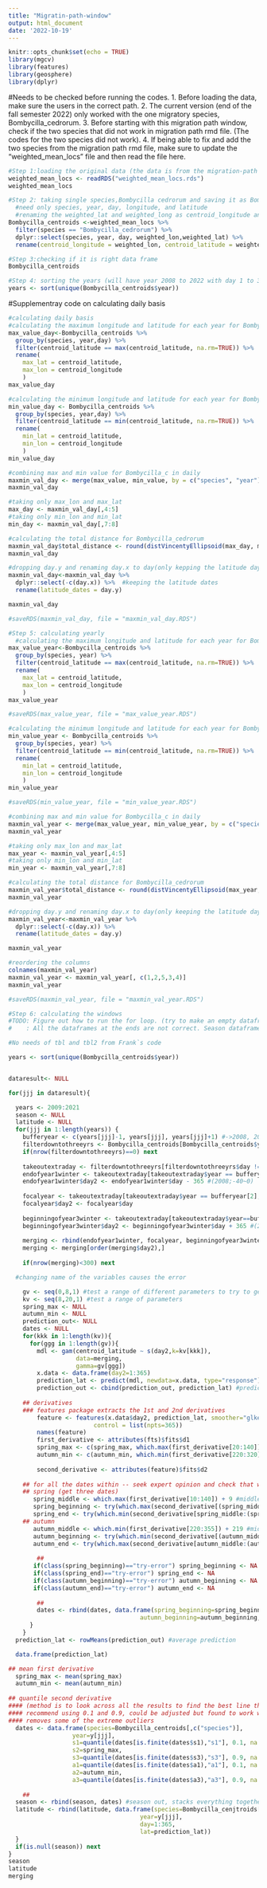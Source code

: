 ```yaml
---
title: "Migratin-path-window"
output: html_document
date: '2022-10-19'
---
```


```r
knitr::opts_chunk$set(echo = TRUE)
library(mgcv)
library(features)
library(geosphere)
library(dplyr)
```

#Needs to be checked before running the codes. 
1. Before loading the data, make sure the users in the correct path. 
2. The current version (end of the fall semester 2022) only worked with the one migratory species, Bombycilla_cedrorum. 
3. Before starting with this migration path window, check if the two species that did not work in migration path rmd file. (The codes for the two species did not work). 
4. If being able to fix and add the two species from the migration path rmd file, make sure to update the "weighted_mean_locs" file and then read the file here. 

```r
#Step 1:loading the original data (the data is from the migration-path rmd file)
weighted_mean_locs <- readRDS("weighted_mean_locs.rds")
weighted_mean_locs

#Step 2: taking single species,Bombycilla cedrorum and saving it as Bombycilla_centroids. (In the future no need to take out the species when running the whole migratory species)
  #need only species, year, day, longitude, and latitude
  #renaming the weighted_lat and weighted_long as centroid_longitude and centroid_latitude
Bombycilla_centroids <-weighted_mean_locs %>% 
  filter(species == "Bombycilla_cedrorum") %>%
  dplyr::select(species, year, day, weighted_lon,weighted_lat) %>%
  rename(centroid_longitude = weighted_lon, centroid_latitude = weighted_lat)

#Step 3:checking if it is right data frame                                 
Bombycilla_centroids

#Step 4: sorting the years (will have year 2008 to 2022 with day 1 to 365 or 366)
years <- sort(unique(Bombycilla_centroids$year))
```

#Supplementray code on calculating daily basis 

```r
#calculating daily basis 
#calculating the maximum longitude and latitude for each year for Bombycilla_c
max_value_day<-Bombycilla_centroids %>%
  group_by(species, year,day) %>%
  filter(centroid_latitude == max(centroid_latitude, na.rm=TRUE)) %>%
  rename(
    max_lat = centroid_latitude,
    max_lon = centroid_longitude
    )
max_value_day

#calculating the minimum longitude and latitude for each year for Bombycilla_c
min_value_day <- Bombycilla_centroids %>%
  group_by(species, year,day) %>%
  filter(centroid_latitude == min(centroid_latitude, na.rm=TRUE)) %>%
  rename(
    min_lat = centroid_latitude,
    min_lon = centroid_longitude
    )
min_value_day

#combining max and min value for Bombycilla_c in daily 
maxmin_val_day <- merge(max_value, min_value, by = c("species", "year"))
maxmin_val_day

#taking only max_lon and max_lat
max_day <- maxmin_val_day[,4:5]
#taking only min_lon and min_lat
min_day <- maxmin_val_day[,7:8]

#calculating the total distance for Bombycilla_cedrorum
maxmin_val_day$total_distance <- round(distVincentyEllipsoid(max_day, min_day)/1000)
maxmin_val_day

#dropping day.y and renaming day.x to day(only kepping the latitude day)
maxmin_val_day<-maxmin_val_day %>% 
  dplyr::select(-c(day.x)) %>%  #keeping the latitude dates
  rename(latitude_dates = day.y)

maxmin_val_day 

#saveRDS(maxmin_val_day, file = "maxmin_val_day.RDS") 
```

```r
#Step 5: calculating yearly
  #calculating the maximum longitude and latitude for each year for Bombycilla_c
max_value_year<-Bombycilla_centroids %>%
  group_by(species, year) %>%
  filter(centroid_latitude == max(centroid_latitude, na.rm=TRUE)) %>%
  rename(
    max_lat = centroid_latitude,
    max_lon = centroid_longitude
    )
max_value_year

#saveRDS(max_value_year, file = "max_value_year.RDS") 

#calculating the minimum longitude and latitude for each year for Bombycilla_c
min_value_year <- Bombycilla_centroids %>%
  group_by(species, year) %>%
  filter(centroid_latitude == min(centroid_latitude, na.rm=TRUE)) %>%
  rename(
    min_lat = centroid_latitude,
    min_lon = centroid_longitude
    )
min_value_year

#saveRDS(min_value_year, file = "min_value_year.RDS") 

#combining max and min value for Bombycilla_c in daily 
maxmin_val_year <- merge(max_value_year, min_value_year, by = c("species", "year"))
maxmin_val_year

#taking only max_lon and max_lat
max_year <- maxmin_val_year[,4:5]
#taking only min_lon and min_lat
min_year <- maxmin_val_year[,7:8]

#calculating the total distance for Bombycilla_cedrorum
maxmin_val_year$total_distance <- round(distVincentyEllipsoid(max_year, min_year)/1000)
maxmin_val_year

#dropping day.y and renaming day.x to day(only keeping the latitude day)
maxmin_val_year<-maxmin_val_year %>% 
  dplyr::select(-c(day.x)) %>% 
  rename(latitude_dates = day.y)

maxmin_val_year 

#reordering the columns
colnames(maxmin_val_year)
maxmin_val_year <- maxmin_val_year[, c(1,2,5,3,4)]
maxmin_val_year

#saveRDS(maxmin_val_year, file = "maxmin_val_year.RDS") 
```



```r
#Step 6: calculating the windows 
#TODO: Figure out how to run the for loop. (try to make an empty dataframe that goes inside the for(jjj in _____) and try to run it.)
#    : All the dataframes at the ends are not correct. Season dataframe is giving out the year of 2009 with multiple same values, latitude is NULL. Merging dataframe looks correct but needs to be double check

#No needs of tbl and tbl2 from Frank`s code 

years <- sort(unique(Bombycilla_centroids$year))


dataresult<- NULL

for(jjj in dataresult){

  years <- 2009:2021
  season <- NULL
  latitude <- NULL 
  for(jjj in 1:length(years)) {
    bufferyear <- c(years[jjj]-1, years[jjj], years[jjj]+1) #->2008, 2009, 2010
    filterdowntothreeyrs <- Bombycilla_centroids[Bombycilla_centroids$year %in% bufferyear,] #->2008,2009,2010
    if(nrow(filterdowntothreeyrs)==0) next
  
    takeoutextraday <- filterdowntothreeyrs[filterdowntothreeyrs$day != 366,] #working
    endofyear1winter <- takeoutextraday[takeoutextraday$year == bufferyear[1] & takeoutextraday$day>319,] # (2008;320~365)
    endofyear1winter$day2 <- endofyear1winter$day - 365 #(2008;-40~0)
  
    focalyear <- takeoutextraday[takeoutextraday$year == bufferyear[2],] #(2009;365)
    focalyear$day2 <- focalyear$day
  
    beginningofyear3winter <- takeoutextraday[takeoutextraday$year==bufferyear[3] & takeoutextraday$day<74,] #(2010;1~73)
    beginningofyear3winter$day2 <- beginningofyear3winter$day + 365 #(2010;366~483)
  
    merging <- rbind(endofyear1winter, focalyear, beginningofyear3winter)
    merging <- merging[order(merging$day2),]
  
    if(nrow(merging)<300) next

  #changing name of the variables causes the error

    gv <- seq(0,8,1) #test a range of different parameters to try to get the best gam
    kv <- seq(8,20,1) #test a range of parameters
    spring_max <- NULL
    autumn_min <- NULL
    prediction_out<- NULL
    dates <- NULL
    for(kkk in 1:length(kv)){
      for(ggg in 1:length(gv)){
        mdl <- gam(centroid_latitude ~ s(day2,k=kv[kkk]), 
                   data=merging, 
                   gamma=gv[ggg])
        x.data <- data.frame(day2=1:365)
        prediction_lat <- predict(mdl, newdata=x.data, type="response")           
        prediction_out <- cbind(prediction_out, prediction_lat) #predicted dates from gam fit
        
    ## derivatives
    ### features package extracts the 1st and 2nd derivatives
        feature <- features(x.data$day2, prediction_lat, smoother="glkerns",
                        control = list(npts=365))
        names(feature)
        first_derivative <- attributes(fts)$fits$d1
        spring_max <- c(spring_max, which.max(first_derivative[20:140])+19) #spring max date (day of year)
        autumn_min <- c(autumn_min, which.min(first_derivative[220:320])+219) #autumn min date (day of year)
        
        second_derivative <- attributes(feature)$fits$d2
        
    ## for all the dates within -- seek expert opinion and check that windows contain those dates, treat them as a buffer for a sensible set up to the analysis.
    ## spring (get three dates)
       spring_middle <- which.max(first_derivative[10:140]) + 9 #middle
       spring_beginning <- try(which.max(second_derivative[(spring_middle-40):spring_middle]) + (spring_middle-41), silent=TRUE) #beginning
       spring_end <- try(which.min(second_derivative[spring_middle:(spring_middle+40)]) + (spring_middle-1), silent=TRUE) #end
    ## autumn
       autumn_middle <- which.min(first_derivative[220:355]) + 219 #middle
       autumn_beginning <- try(which.min(second_derivative[(autumn_middle-40):autumn_middle]) + (autumn_middle-41), silent=TRUE) #beginning
       autumn_end <- try(which.max(second_derivative[autumn_middle:(autumn_middle+40)]) + (autumn_middle-1), silent=TRUE) #end
        
        ##
       if(class(spring_beginning)=="try-error") spring_beginning <- NA
       if(class(spring_end)=="try-error") spring_end <- NA
       if(class(autumn_beginning)=="try-error") autumn_beginning <- NA
       if(class(autumn_end)=="try-error") autumn_end <- NA
        
        ##
        dates <- rbind(dates, data.frame(spring_beginning=spring_beginning, spring_middle=spring_middle, spring_end=spring_end, 
                                     autumn_beginning=autumn_beginning, autumn_middle=autumn_middle, autumn_end=autumn_end))
      }
    }
  prediction_lat <- rowMeans(prediction_out) #average prediction

  data.frame(prediction_lat)

## mean first derivative
  spring_max <- mean(spring_max)
  autumn_min <- mean(autumn_min)
   
## quantile second derivative 
#### (method is to look across all the results to find the best line that would match what you'd expect to see)
#### recommend using 0.1 and 0.9, could be adjusted but found to work well on lots of species
#### removes some of the extreme outliers
  dates <- data.frame(species=Bombycilla_centroids[,c("species")],
                  year=y[jjj],
                  s1=quantile(dates[is.finite(dates$s1),"s1"], 0.1, na.rm=TRUE), 
                  s2=spring_max,
                  s3=quantile(dates[is.finite(dates$s3),"s3"], 0.9, na.rm=TRUE),
                  a1=quantile(dates[is.finite(dates$a1),"a1"], 0.1, na.rm=TRUE), 
                  a2=autumn_min,
                  a3=quantile(dates[is.finite(dates$a3),"a3"], 0.9, na.rm=TRUE))
    
    ##
  season <- rbind(season, dates) #season out, stacks everything together into one datatable, results from dates quantile
  latitude <- rbind(latitude, data.frame(species=Bombycilla_cenjtroids[,c("species")],
                                     year=y[jjj],
                                     day=1:365,
                                     lat=prediction_lat))
  }
  if(is.null(season)) next
}
season
latitude
merging

```



